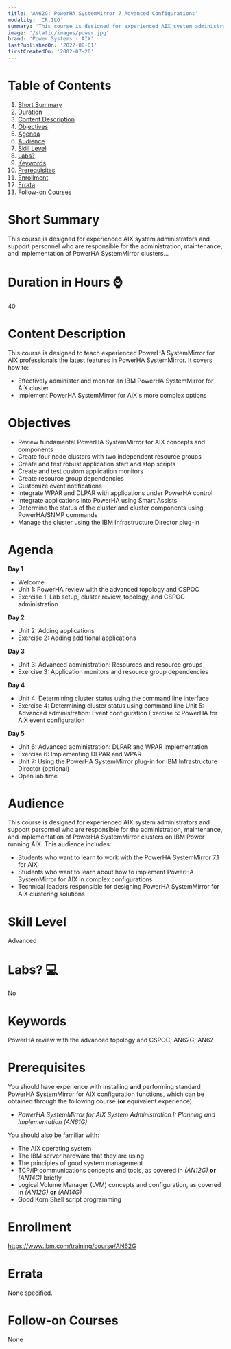 ```yaml
---
title: 'AN62G: PowerHA SystemMirror 7 Advanced Configurations'
modality: 'CR,ILO'
summary: 'This course is designed for experienced AIX system administrators and support personnel who are responsible for the administration, maintenance, and implementation of PowerHA SystemMirror clusters...'
image: '/static/images/power.jpg'
brand: 'Power Systems - AIX'
lastPublishedOn: '2022-08-01'
firstCreatedOn: '2002-07-20'
---
```

# Table of Contents
1.  [Short Summary](#short-summary)
2.  [Duration](#duration-in-hours-)
3.  [Content Description](#content-description)
4.  [Objectives](#objectives)
5.  [Agenda](#agenda)
6.  [Audience](#audience)
7.  [Skill Level](#skill-level)
8.  [Labs?](#labs-)
9.  [Keywords](#keywords)
10. [Prerequisites](#prerequisites)
11. [Enrollment](#enrollment)
12. [Errata](#errata)
13. [Follow-on Courses](#follow-on-courses)

# Short Summary
This course is designed for experienced AIX system administrators and support personnel who are responsible for the administration, maintenance, and implementation of PowerHA SystemMirror clusters...

# Duration in Hours ⌚
40

# Content Description
This course is designed to teach experienced PowerHA SystemMirror for AIX professionals the latest features in PowerHA SystemMirror. It covers how to:


* Effectively administer and monitor an IBM PowerHA SystemMirror for AIX cluster
* Implement PowerHA SystemMirror for AIX's more complex options


# Objectives
* Review fundamental PowerHA SystemMirror for AIX concepts and components
* Create four node clusters with two independent resource groups
* Create and test robust application start and stop scripts
* Create and test custom application monitors
* Create resource group dependencies
* Customize event notifications
* Integrate WPAR and DLPAR with applications under PowerHA control
* Integrate applications into PowerHA using Smart Assists
* Determine the status of the cluster and cluster components using PowerHA/SNMP commands
* Manage the cluster using the IBM Infrastructure Director plug-in


# Agenda
**Day 1**

* Welcome
* Unit 1: PowerHA review with the advanced topology and CSPOC
* Exercise 1: Lab setup, cluster review, topology, and CSPOC administration

**Day 2**

* Unit 2: Adding applications
* Exercise 2: Adding additional applications

**Day 3**

* Unit 3: Advanced administration: Resources and resource groups
* Exercise 3: Application monitors and resource group dependencies

**Day 4**

* Unit 4: Determining cluster status using the command line interface
* Exercise 4: Determining cluster status using command line Unit 5: Advanced administration: Event configuration Exercise 5: PowerHA for AIX event configuration

**Day 5**

* Unit 6: Advanced administration: DLPAR and WPAR implementation
* Exercise 6: Implementing DLPAR and WPAR
* Unit 7: Using the PowerHA SystemMirror plug-in for IBM Infrastructure Director (optional)
* Open lab time


# Audience
This course is designed for experienced AIX system administrators and support personnel who are responsible for the administration, maintenance, and implementation of PowerHA SystemMirror clusters on IBM Power running AIX. This audience includes:

* Students who want to learn to work with the PowerHA SystemMirror 7.1 for AIX
* Students who want to learn about how to implement PowerHA SystemMirror for AIX in complex configurations
* Technical leaders responsible for designing PowerHA SystemMirror for AIX clustering solutions


# Skill Level
Advanced            

# Labs? 💻
No

# Keywords
PowerHA review with the advanced topology and CSPOC; AN62G; AN62

# Prerequisites
You should have experience with installing **and** performing standard PowerHA SystemMirror for AIX configuration functions, which can be obtained through the following course (**or** equivalent experience):

* *PowerHA SystemMirror for AIX System Administration I: Planning and Implementation (AN61G)*

You should also be familiar with:

* The AIX operating system
* The IBM server hardware that they are using
* The principles of good system management
* TCP/IP communications concepts and tools, as covered in *(AN12G)* **or** *(AN14G)* briefly
* Logical Volume Manager (LVM) concepts and configuration, as covered in *(AN12G)* **or** *(AN14G)*
* Good Korn Shell script programming


# Enrollment
https://www.ibm.com/training/course/AN62G

# Errata
None specified.

# Follow-on Courses
None


